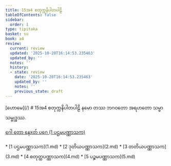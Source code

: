 ```yaml
---
title: 15အ4 စတုက္ကနိပါတပါဠိ
tableOfContents: false
sidebar:
  order: 1
type: tipitaka
basket: su
book: a4
review:
  current: review
  updated: '2025-10-20T16:14:53.235463'
  updated_by: ''
  notes: ''
  history:
  - state: review
    date: '2025-10-20T16:14:53.235463'
    updated_by: ''
    notes: ''
    previous_state: draft
---
```



<ReviewStatus review={frontmatter.review} showDetails={true} />

<HypothesisAnnotation frontmatter={frontmatter} />


<Paragraph type="center" book="a4">
[ဟောမေ](/)
</Paragraph>

<Paragraph type="center" book="a4">
# 15အ4 စတုက္ကနိပါတပါဠိ
</Paragraph>

<Paragraph number="1" type="center" book="a4">
နမော တဿ ဘဂဝတော အရဟတော သမ္မာသမ္ဗုဒ္ဓဿ.

[ဂေါ တော နေxတ် ပဂေ (1 ပဌမပဏ္ဏာသက)](1.md)



</Paragraph>

<TableOfContents book="a4" section="15">
* [1 ပဌမပဏ္ဏာသက](1.md)
* [2 ဒုတိယပဏ္ဏာသက](2.md)
* [3 တတိယပဏ္ဏာသက](3.md)
* [4 စတုတ္ထပဏ္ဏာသက](4.md)
* [5 ပဉ္စမပဏ္ဏာသက](5.md)
</TableOfContents>
